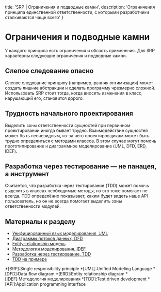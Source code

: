 
  title: 'SRP | Ограничения и подводные камни',
  description: 'Ограничения принципа единственной ответственности, с которыми разработчики сталкиваются чаще всего'
}


# Ограничения и подводные камни

У каждого принципа есть ограничения и область применения. Для SRP характерны следующие ограничения и подводные камни.

## Слепое следование опасно

Слепое следование принципу (например, ранняя оптимизация) может создать лишние абстракции и сделать программу чрезмерно сложной. Использовать SRP стоит тогда, когда вносить изменения в класс, нарушающий его, становится дорого.

## Трудность начального проектирования

Выделить зоны ответственности сущностей при первичном проектировании иногда бывает трудно. Взаимодействие сущностей может быть неочевидным, из-за чего проектировщикам может быть трудно определиться с методами классов. В этом случае могут помочь прототипирование и диаграммное моделирование (UML, DFD, ERD, IDEF).

## Разработка через тестирование — не панацея, а инструмент

Считается, что разработка через тестирование (TDD) может помочь выделить в классах необходимые методы, но это тоже помогает не всегда. TDD определённо показывает, каким будет видеть наше API пользователь, но он не всегда помогает выделить зоны ответственности модулей.

## Материалы к разделу
- [Унифицированный язык моделирования, UML](https://ru.wikipedia.org/wiki/UML)
- [Диаграммы потоков данных, DFD](https://ru.wikipedia.org/wiki/DFD)
- [Entity-relationship модель](https://ru.wikipedia.org/wiki/ER-модель)
- [Методология моделирования, IDEF](https://ru.wikipedia.org/wiki/IDEF)
- [Разработка через тестирование, TDD](https://ru.wikipedia.org/wiki/Разработка_через_тестирование)
- [TDD на примере](https://bespoyasov.ru/ttt-tdd/)


*[SRP]:Single responsibility principle
*[UML]:Unified Modeling Language
*[DFD]:Data flow diagram
*[ERD]:Entity relationship diagram
*[IDEF]:Методология моделирования
*[TDD]:Test driven development
*[API]:Application programming interface
